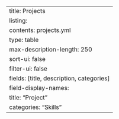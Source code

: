 ---
title: Projects
listing:
  contents: projects.yml
  type: table
  max-description-length: 250
  sort-ui: false
  filter-ui: false
  fields: [title, description, categories]
  field-display-names: 
    title: "Project"
    categories: "Skills"
---